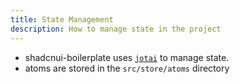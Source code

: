 ```yaml
---
title: State Management
description: How to manage state in the project
---
```


- shadcnui-boilerplate uses [`jotai`](https://github.com/pmndrs/jotai) to manage state.
- atoms are stored in the `src/store/atoms` directory
